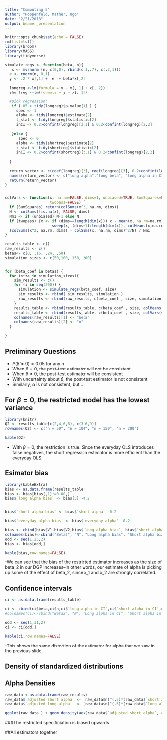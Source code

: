 ```yaml
---
title: "Computing 5"
author: "Hoppenfeld, Mather, Ugo"
date: "2/21/2018"
output: beamer_presentation
---
```


```r
knitr::opts_chunk$set(echo = FALSE)
rm(list=ls())
library(broom)
library(MASS)
library(tidyverse)
```



```r

simulate_regs <- function(beta, n){
   x <- mvrnorm (n, c(0,0), rbind(c(1,.7), c(.7,1)))
  e <- rnorm(n, 0,1)
  y <- .2 * x[,1] +  e  + beta*x[,2] 
  
  longreg <-lm(formula = y ~ x[, 1] + x[, 2])
  shortreg <-lm(formula = y ~ x[, 1])

  #pick regression:
   if (.05 > tidy(longreg)$p.value[3] ) {
     spec <- 1
     alpha <- tidy(longreg)$estimate[2]
     t_stat <- tidy(longreg)$statistic[2]
     inCI <- 0.2>confint(longreg)[2,1] & 0.2<confint(longreg)[2,2]
     
   }else {
      spec <- 0
     alpha <- tidy(shortreg)$estimate[2]
     t_stat <- tidy(shortreg)$statistic[2]
     inCI <- 0.2>confint(shortreg)[2,1] & 0.2<confint(longreg)[2,2]  
    
  }
  
  return_vector <- c(coef(longreg)[2], coef(longreg)[3], 0.2>confint(longreg)[2,1] & 0.2<confint(longreg)[2,2], coef(shortreg)[2], 0.2>confint(shortreg)[2,1] & 0.2<confint(shortreg)[2,2], spec, alpha, t_stat, inCI)
  names(return_vector) <- c("long alpha","long beta", "long alpha in CI", "short alpha" , "short alpha in CI", "Specification", "everyday alpha", "everyday t", "everday in CI" )
  return(return_vector)
}


colVars <- function(x, na.rm=FALSE, dims=1, unbiased=TRUE, SumSquares=FALSE,
                    twopass=FALSE) {
  if (SumSquares) return(colSums(x^2, na.rm, dims))
  N <- colSums(!is.na(x), FALSE, dims)
  Nm1 <- if (unbiased) N-1 else N
  if (twopass) {x <- if (dims==length(dim(x))) x - mean(x, na.rm=na.rm) else
                     sweep(x, (dims+1):length(dim(x)), colMeans(x,na.rm,dims))}
  (colSums(x^2, na.rm, dims) - colSums(x, na.rm, dims)^2/N) / Nm1
}
```



```r
results_table <- c()
raw_results <- c()
betas<- c(0, .16, .24, .50)
simulation_sizes <- c(50,100, 150, 200)


for (beta_coef in betas) {
  for (size in simulation_sizes){
    sim_results <- c()
    for (i in seq(200)) {
      simulation <- simulate_regs(beta_coef, size)
      sim_results <- rbind( sim_results, simulation )
      raw_results <- rbind(raw_results, c(beta_coef , size, simulation ))
    }
    results_table <- rbind(results_table, c(beta_coef , size, colMeans(sim_results)))
    results_table <- rbind(results_table, c(beta_coef , size, colVars(sim_results)))
    colnames(raw_results)[1] <- "beta"
    colnames(raw_results)[2] <- "n"
  }
  
}
```


## Preliminary Questions
- $P(\hat{\beta} \neq 0) = 0.05$ for any n
- When $\beta = 0$, the post-test estimator will not be consistent
- When $\beta \neq 0$, the post-test estimator will be consistent
- With uncertainty about $\beta$, the post-test estimator is not consistent
- Similarly, $\hat{\alpha}$ is not consistent, but...

## For $\beta = 0$, the restricted model has the lowest variance
```r
library(knitr)
Q2 <- results_table[c(2,4,6,8), c(3,6,9)]
rownames(Q2) <- c("n = 50", "n = 100", "n = 150", "n = 200")
```

```r
kable(Q2)
```

- With $\beta = 0$, the restriction is true. Since the everyday OLS introduces false negatives, the short regression estimator is more efficient than the everyday OLS.




## Esimator bias

```r
library(kableExtra)
bias <- as.data.frame(results_table)
bias <- bias[bias[,1]!=0.00,]
bias$`long alpha bias` <- bias[3] -0.2


bias$`short alpha bias` <- bias$`short alpha` -0.2

bias$`everyday alpha bias` <- bias$`everyday alpha` -0.2

bias <- cbind(bias$V1,bias$V2,bias$`long alpha bias`, bias$`short alpha bias`,bias$`everyday alpha bias`)
colnames(bias)<-cbind("Beta2", "N", "Long alpha bias", "Short alpha bias", "Everyday alpha bias")
odd <- seq(1,23,2)
bias <- bias[odd,]

```

```r
kable(bias,row.names=FALSE) 
```
-We can see that the bias of the restricted estimator increases as the size of beta_2 in our DGP increases--in other words, our estimate of alpha is picking up some of the effect of beta_2, since x_1 and x_2 are strongly correlated.

## Confidence intervals

```r
ci <- as.data.frame(results_table)

ci <- cbind(ci$beta,ci$n,ci$`long alpha in CI`,ci$`short alpha in CI`,ci$`everday in CI`)
#colnames(ci)<-cbind("Beta2", "N", "Long alpha in CI", "Short alpha in CI", "Everyday alpha in CI")

odd <- seq(1,31,2)
ci <- ci[odd,]

```

```r
kable(ci,row.names=FALSE) 
```
-This shows the same distortion of the estimator for alpha that we saw in the previous slide.

## Density of standardized distributions

## Alpha Densities
```r
raw_data <-as.data.frame(raw_results)
raw_data$`adjusted short alpha` <- (raw_data$n)^(.5)*(raw_data$`short alpha` - .2)
raw_data$`adjusted long alpha`  <- (raw_data$n)^(.5)*(raw_data$`long alpha` - .2)

```


```r
ggplot(raw_data ) + geom_density(aes(raw_data$`adjusted short alpha`, color = "Restricted")) +geom_density(aes(raw_data$`adjusted long alpha`, color = "Unrestricted")) + facet_grid(raw_data$n~raw_data$beta)
```

###The restricted specificiation is biased upwards


##All estimators together
